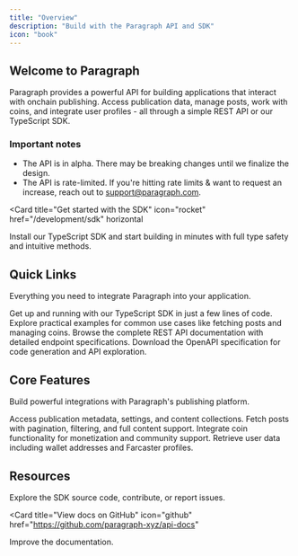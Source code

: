 ```yaml
---
title: "Overview"
description: "Build with the Paragraph API and SDK"
icon: "book"
---
```


## Welcome to Paragraph

Paragraph provides a powerful API for building applications that interact with onchain publishing. Access publication data, manage posts, work with coins, and integrate user profiles - all through a simple REST API or our TypeScript SDK.

### Important notes

- The API is in alpha. There may be breaking changes until we finalize the design.
- The API is rate-limited. If you're hitting rate limits & want to request an increase, reach out to support@paragraph.com.

<Card
  title="Get started with the SDK"
  icon="rocket"
  href="/development/sdk"
  horizontal
>
  Install our TypeScript SDK and start building in minutes with full type safety and intuitive methods.
</Card>

## Quick Links

Everything you need to integrate Paragraph into your application.

<Columns cols={2}>
  <Card
    title="SDK Quickstart"
    icon="bolt"
    href="/development/sdk"
  >
    Get up and running with our TypeScript SDK in just a few lines of code.
  </Card>
  <Card
    title="Code Examples"
    icon="code"
    href="/development/sdk/examples"
  >
    Explore practical examples for common use cases like fetching posts and managing coins.
  </Card>
  <Card
    title="API Reference"
    icon="terminal"
    href="/api-reference/publications/get-publication-by-id"
  >
    Browse the complete REST API documentation with detailed endpoint specifications.
  </Card>
  <Card
    title="OpenAPI Spec"
    icon="file-code"
    href="https://github.com/paragraph-xyz/paragraph-sdk-js/blob/main/openapi.json"
  >
    Download the OpenAPI specification for code generation and API exploration.
  </Card>
</Columns>

## Core Features

Build powerful integrations with Paragraph's publishing platform.

<Columns cols={2}>
  <Card
    title="Publications"
    icon="newspaper"
    href="/api-reference/publications/get-publication-by-id"
  >
    Access publication metadata, settings, and content collections.
  </Card>
  <Card
    title="Posts"
    icon="pen-fancy"
    href="/api-reference/posts/list-posts-in-a-publication"
  >
    Fetch posts with pagination, filtering, and full content support.
  </Card>
  <Card
    title="Coins"
    icon="coins"
    href="/api-reference/coins/get-coin-by-id"
  >
    Integrate coin functionality for monetization and community support.
  </Card>
  <Card
    title="User Profiles"
    icon="user"
    href="/api-reference/users/get-user-by-id"
  >
    Retrieve user data including wallet addresses and Farcaster profiles.
  </Card>
</Columns>

## Resources


<Columns cols={2}>
<Card
  title="View SDK on GitHub"
  icon="github"
  href="https://github.com/paragraph-xyz/paragraph-sdk-js"
>
  Explore the SDK source code, contribute, or report issues.
</Card>

<Card
  title="View docs on GitHub"
  icon="github"
  href="https://github.com/paragraph-xyz/api-docs"
>
  Improve the documentation.
</Card>
</Columns>
